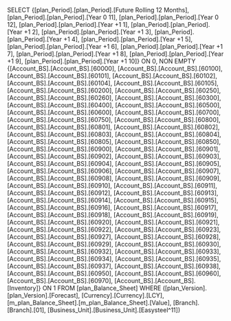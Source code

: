 SELECT {[plan_Period].[plan_Period].[Future Rolling 12 Months], [plan_Period].[plan_Period].[Year 0 11], [plan_Period].[plan_Period].[Year 0 12], [plan_Period].[plan_Period].[Year +1 1], [plan_Period].[plan_Period].[Year +1 2], [plan_Period].[plan_Period].[Year +1 3], [plan_Period].[plan_Period].[Year +1 4], [plan_Period].[plan_Period].[Year +1 5], [plan_Period].[plan_Period].[Year +1 6], [plan_Period].[plan_Period].[Year +1 7], [plan_Period].[plan_Period].[Year +1 8], [plan_Period].[plan_Period].[Year +1 9], [plan_Period].[plan_Period].[Year +1 10]} ON 0, NON EMPTY {[Account_BS].[Account_BS].[60000], [Account_BS].[Account_BS].[60100], [Account_BS].[Account_BS].[60101], [Account_BS].[Account_BS].[60102], [Account_BS].[Account_BS].[60104], [Account_BS].[Account_BS].[60105], [Account_BS].[Account_BS].[60200], [Account_BS].[Account_BS].[60250], [Account_BS].[Account_BS].[60260], [Account_BS].[Account_BS].[60300], [Account_BS].[Account_BS].[60400], [Account_BS].[Account_BS].[60500], [Account_BS].[Account_BS].[60600], [Account_BS].[Account_BS].[60700], [Account_BS].[Account_BS].[60750], [Account_BS].[Account_BS].[60800], [Account_BS].[Account_BS].[60801], [Account_BS].[Account_BS].[60802], [Account_BS].[Account_BS].[60803], [Account_BS].[Account_BS].[60804], [Account_BS].[Account_BS].[60805], [Account_BS].[Account_BS].[60850], [Account_BS].[Account_BS].[60900], [Account_BS].[Account_BS].[60901], [Account_BS].[Account_BS].[60902], [Account_BS].[Account_BS].[60903], [Account_BS].[Account_BS].[60904], [Account_BS].[Account_BS].[60905], [Account_BS].[Account_BS].[60906], [Account_BS].[Account_BS].[60907], [Account_BS].[Account_BS].[60908], [Account_BS].[Account_BS].[60909], [Account_BS].[Account_BS].[60910], [Account_BS].[Account_BS].[60911], [Account_BS].[Account_BS].[60912], [Account_BS].[Account_BS].[60913], [Account_BS].[Account_BS].[60914], [Account_BS].[Account_BS].[60915], [Account_BS].[Account_BS].[60916], [Account_BS].[Account_BS].[60917], [Account_BS].[Account_BS].[60918], [Account_BS].[Account_BS].[60919], [Account_BS].[Account_BS].[60920], [Account_BS].[Account_BS].[60921], [Account_BS].[Account_BS].[60922], [Account_BS].[Account_BS].[60923], [Account_BS].[Account_BS].[60927], [Account_BS].[Account_BS].[60928], [Account_BS].[Account_BS].[60929], [Account_BS].[Account_BS].[60930], [Account_BS].[Account_BS].[60932], [Account_BS].[Account_BS].[60933], [Account_BS].[Account_BS].[60934], [Account_BS].[Account_BS].[60935], [Account_BS].[Account_BS].[60937], [Account_BS].[Account_BS].[60938], [Account_BS].[Account_BS].[60950], [Account_BS].[Account_BS].[60960], [Account_BS].[Account_BS].[60970], [Account_BS].[Account_BS].[Inventory]} ON 1 FROM [plan_Balance_Sheet] WHERE ([plan_Version].[plan_Version].[Forecast], [Currency].[Currency].[LCY], [m_plan_Balance_Sheet].[m_plan_Balance_Sheet].[Value], [Branch].[Branch].[01], [Business_Unit].[Business_Unit].[Easysteel^11])
